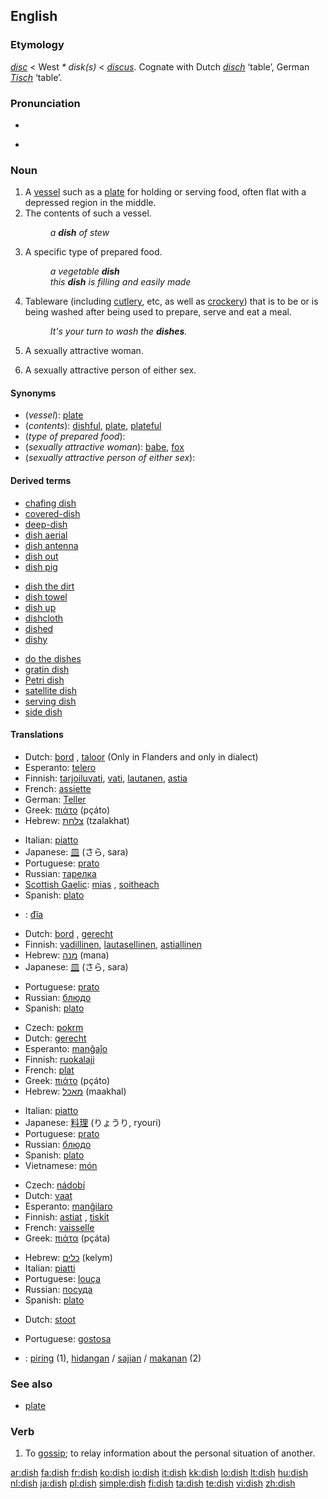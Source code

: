 {{wikipedia}}
==English==

===Etymology===
{{OE.}} ''[[disc#Old English|disc]]'' < West {{Ger.}} ''* disk(s)'' < {{L.}} ''[[discus]]''.  Cognate with Dutch ''[[disch]]'' ‘table’, German ''[[Tisch]]'' ‘table’.

===Pronunciation===
* {{IPA|/dɪʃ/}}
* {{audio|en-us-dish.ogg|Audio (US)}}
*: {{rhymes|ɪʃ}}

===Noun===
{{en-noun|es}}

# A [[vessel]] such as a [[plate]] for holding or serving food, often flat with a depressed region in the middle.
# The contents of such a vessel.
#: ''a '''dish''' of stew''
# A specific type of prepared food.
#: ''a vegetable '''dish'''''
#: ''this '''dish''' is filling and easily made''
# {{in plural}} Tableware (including [[cutlery]], etc, as well as [[crockery]]) that is to be or is being washed after being used to prepare, serve and eat a meal.
#: ''It's your turn to wash the '''dishes'''.''
# {{slang}} A sexually attractive woman.
# {{context|UK|slang}} A sexually attractive person of either sex.

====Synonyms====
* (''vessel''): [[plate]]
* (''contents''): [[dishful]], [[plate]], [[plateful]]
* (''type of prepared food''):
* (''sexually attractive woman''): [[babe]], [[fox]]
* (''sexually attractive person of either sex''):

====Derived terms====
{{rel-top3|Derived terms}}
* [[chafing dish]]
* [[covered-dish]]
* [[deep-dish]]
* [[dish aerial]]
* [[dish antenna]]
* [[dish out]]
* [[dish pig]]
{{rel-mid3}}
* [[dish the dirt]]
* [[dish towel]]
* [[dish up]]
* [[dishcloth]]
* [[dished]]
* [[dishy]]
{{rel-mid3}}
* [[do the dishes]]
* [[gratin dish]]
* [[Petri dish]]
* [[satellite dish]]
* [[serving dish]]
* [[side dish]]
{{rel-bottom}}

====Translations====
{{trans-top|vessel for holding/serving food}}
* Dutch: [[bord]] {{n}}, [[taloor]] {{f}} (Only in Flanders and only in dialect)
* Esperanto: [[telero]]
* Finnish: [[tarjoiluvati]], [[vati]], [[lautanen]], [[astia]]
* French: [[assiette]] {{f}}
* German: [[Teller]] {{m}}
* Greek: [[πιάτο]] {{n}} (pçáto)
* Hebrew: [[צלחת]] (tzalakhat) {{f}}
{{trans-mid}}
* Italian: [[piatto]] {{m}}
* Japanese: [[皿]] (さら, sara)
* Portuguese: [[prato]] {{m}}
* Russian: [[тарелка]] {{f}}
* [[Scottish Gaelic]]: [[mias]] {{f}}, [[soitheach]] {{f}}
* Spanish: [[plato]] {{m}}
* {{vi}}: [[đĩa]]
{{trans-bottom}}

{{trans-top|contents of such a vessel}}
* Dutch: [[bord]] {{n}}, [[gerecht]] {{n}}
* Finnish: [[vadillinen]], [[lautasellinen]], [[astiallinen]]
* Hebrew: [[מנה]] (mana) {{f}}
* Japanese: [[皿]] (さら, sara)
{{trans-mid}}
* Portuguese: [[prato]] {{m}}
* Russian: [[блюдо]] {{n}}
* Spanish: [[plato]] {{m}}
{{trans-bottom}}

{{trans-top|specific type of food}}
* Czech: [[pokrm]] {{m}}
* Dutch: [[gerecht]] {{n}}
* Esperanto: [[manĝaĵo]]
* Finnish: [[ruokalaji]]
* French: [[plat#French|plat]] {{m}}
* Greek: [[πιάτο]] {{n}} (pçáto)
* Hebrew: [[מאכל]] (maakhal) {{m}}
{{trans-mid}}
* Italian: [[piatto]] {{m}}
* Japanese: [[料理]] (りょうり, ryouri)
* Portuguese: [[prato]] {{m}}
* Russian: [[блюдо]] {{n}}
* Spanish: [[plato]] {{m}}
*Vietnamese: [[món]]
{{trans-bottom}}

{{trans-top|tableware to be/being washed}}
* Czech: [[nádobí]] {{n}}
* Dutch: [[vaat]] {{m}}
* Esperanto: [[manĝilaro]]
* Finnish: [[astia|astiat]] {{p}}, [[tiski|tiskit]] {{p}}
* French: [[vaisselle]] {{f}}
* Greek: [[πιάτα]] {{n|p}} (pçáta)
{{trans-mid}}
* Hebrew: [[כלים]] (kelym) {{m|p}}
* Italian: [[piatto|piatti]] {{m|p}}
* Portuguese: [[louça]] {{f}}
* Russian: [[посуда]] {{f|p}}
* Spanish: [[plato]] {{m}}
{{trans-bottom}}

{{trans-top|slang: sexually attractive woman}}
<!--Note: put SLANG terms in this table, where these exist-->
* Dutch: [[stoot]] {{f}}
{{trans-mid}}
* Portuguese: [[gostosa]] {{f}}
{{trans-bottom}}

{{trans-top|slang: sexually attractive person of either sex}}
<!--Note: put SLANG terms in this table, where these exist-->
{{trans-bottom}}

<!--Remove this section once all of the translations below have been moved into the tables above.-->
{{checktrans-top}}
* {{ttbc|Indonesian}}: [[piring]] (1), [[hidang]]an / [[saji]]an / [[makan]]an (2)
{{trans-bottom}}

===See also===
* [[plate]]

===Verb===
{{en-verb|dish|es}}

# To [[gossip]]; to relay information about the personal situation of another.

[[ar:dish]]
[[fa:dish]]
[[fr:dish]]
[[ko:dish]]
[[io:dish]]
[[it:dish]]
[[kk:dish]]
[[lo:dish]]
[[lt:dish]]
[[hu:dish]]
[[nl:dish]]
[[ja:dish]]
[[pl:dish]]
[[simple:dish]]
[[fi:dish]]
[[ta:dish]]
[[te:dish]]
[[vi:dish]]
[[zh:dish]]